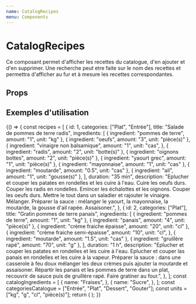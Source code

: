 ```yaml
---
name: CatalogRecipes
menu: Components
---
```


# CatalogRecipes


Ce composant permet d'afficher les recettes du catalogue, d'en ajouter
et d'en supprimer. Une recherche peut etre faite sur le nom des recettes et
permettra d'afficher au fur et à mesure les recettes correspondantes.

## Props

<Props of={CatalogRecipes} />

## Exemples d'utilisation

<Playground>
  {() => {
    const recipes = [
      {
        id: 1,
        categories: ["Plat", "Entrée"],
        title: "Salade de pommes de terre radis",
        ingredients: [
          { ingredient: "pommes de terre", amount: "1", unit: "kg" },
          { ingredient: "oeufs", amount: "3", unit: "pièce(s)" },
          {
            ingredient: "vinaigre non balsamique",
            amount: "1",
            unit: "cas",
          },
          { ingredient: "radis", amount: "2", unit: "botte(s)" },
          { ingredient: "oignons bottes", amount: "2", unit: "pièce(s)" },
          { ingredient: "yaourt grec", amount: "1", unit: "pièce(s)" },
          { ingredient: "mayonnaise", amount: "1", unit: "cas" },
          { ingredient: "moutarde", amount: "0.5", unit: "cas" },
          { ingredient: "ail", amount: "1", unit: "gousse(s)" },
        ],
        duration: "35 min",
        description:
          "Eplucher et couper les patates en rondelles et les cuire à l'eau. Cuire les oeufs durs. Couper les radis en rondelles. Emincer les échalottes et les oignons. Couper les oeufs durs. Mettre le tout dans un saladier et rajouter le vinaigre. Mélanger. Préparer la sauce :  mélanger le yaourt, la mayonnaise, la moutarde, la gousse d'ail rapée. Assaisoner.",
      },
      {
        id: 2,
        categories: ["Plat"],
        title: "Gratin pommes de terre panais",
        ingredients: [
          { ingredient: "pommes de terre", amount: "1", unit: "kg" },
          { ingredient: "panais", amount: "4", unit: "pièce(s)" },
          { ingredient: "crème fraiche épaisse", amount: "20", unit: "cl" },
          {
            ingredient: "crème fraiche semi-épaisse",
            amount: "10",
            unit: "cl",
          },
          { ingredient: "moutarde", amount: "1.5", unit: "cas" },
          { ingredient: "gruillère rapé", amount: "70", unit: "g" },
        ],
        duration: "1 h",
        description:
          "Eplucher et couper les patates en rondelles et les cuire à l'eau. Eplucher et couper las panais en rondelles et les cuire à la vapeur. Préparer la sauce : dans une casserole à feu doux mélanger les deux crèmes puis ajouter la moutarde et assaisoner. Répartir les panais et les pommes de terre dans un plat, recouvrir de sauce puis de gruillère rapé. Faire gratiner au four.",
      },
    ];
    const catalogIngredients = [
      {
        name: "Fraises",
      },
      {
        name: "Sucre",
      },
    ];
    const categoriesCatalogue = ["Entrée", "Plat", "Dessert", "Gouter"];
    const units = ["kg", "g", "cl", "pièce(s)"];
    return (
      <CatalogRecipes
        totalRecipes={recipes}
        possibleIngredients={catalogIngredients}
        totalCategories={categoriesCatalogue}
        totalUnits={units}
      />
    );
  }}
</Playground>
